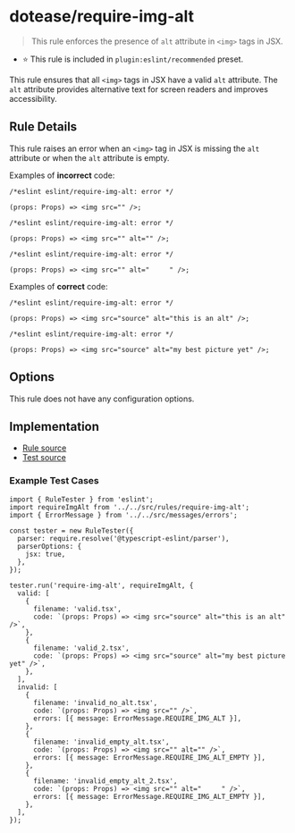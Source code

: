 # dotease/require-img-alt

> This rule enforces the presence of `alt` attribute in `<img>` tags in JSX.

- ⭐️ This rule is included in `plugin:eslint/recommended` preset.

This rule ensures that all `<img>` tags in JSX have a valid `alt` attribute. The `alt` attribute provides alternative text for screen readers and improves accessibility.

## Rule Details

This rule raises an error when an `<img>` tag in JSX is missing the `alt` attribute or when the `alt` attribute is empty.

Examples of **incorrect** code:

```tsx
/*eslint eslint/require-img-alt: error */

(props: Props) => <img src="" />;
```

```tsx
/*eslint eslint/require-img-alt: error */

(props: Props) => <img src="" alt="" />;
```

```tsx
/*eslint eslint/require-img-alt: error */

(props: Props) => <img src="" alt="     " />;
```

Examples of **correct** code:

```tsx
/*eslint eslint/require-img-alt: error */

(props: Props) => <img src="source" alt="this is an alt" />;
```

```tsx
/*eslint eslint/require-img-alt: error */

(props: Props) => <img src="source" alt="my best picture yet" />;
```

## Options

This rule does not have any configuration options.

## Implementation

- [Rule source](../../src/rules/require-img-alt.ts)
- [Test source](../../tests/rules/require-img-alt.ts)

### Example Test Cases

```tsx
import { RuleTester } from 'eslint';
import requireImgAlt from '../../src/rules/require-img-alt';
import { ErrorMessage } from '../../src/messages/errors';

const tester = new RuleTester({
  parser: require.resolve('@typescript-eslint/parser'),
  parserOptions: {
    jsx: true,
  },
});

tester.run('require-img-alt', requireImgAlt, {
  valid: [
    {
      filename: 'valid.tsx',
      code: `(props: Props) => <img src="source" alt="this is an alt" />`,
    },
    {
      filename: 'valid_2.tsx',
      code: `(props: Props) => <img src="source" alt="my best picture yet" />`,
    },
  ],
  invalid: [
    {
      filename: 'invalid_no_alt.tsx',
      code: `(props: Props) => <img src="" />`,
      errors: [{ message: ErrorMessage.REQUIRE_IMG_ALT }],
    },
    {
      filename: 'invalid_empty_alt.tsx',
      code: `(props: Props) => <img src="" alt="" />`,
      errors: [{ message: ErrorMessage.REQUIRE_IMG_ALT_EMPTY }],
    },
    {
      filename: 'invalid_empty_alt_2.tsx',
      code: `(props: Props) => <img src="" alt="     " />`,
      errors: [{ message: ErrorMessage.REQUIRE_IMG_ALT_EMPTY }],
    },
  ],
});
```
